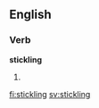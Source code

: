 
==English==

===Verb===
'''stickling'''

# {{present participle of|[[stickle]]}}

[[fi:stickling]]
[[sv:stickling]]